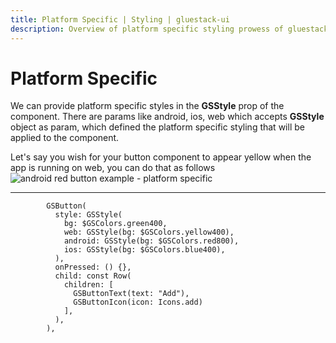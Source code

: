 ```yaml
---
title: Platform Specific | Styling | gluestack-ui
description: Overview of platform specific styling prowess of gluestack ui
---
```



<Meta title="Styling/PlatformSpecific" />

# Platform Specific

We can provide platform specific styles in the **GSStyle** prop of the component. There are params like android, ios, web which accepts **GSStyle** object as param, which defined the platform specific styling that will be applied to the component.

Let's say you wish for your button component to appear yellow when the app is running on web, you can do that as follows
![android red button example - platform specific](images/styling-platform-specific-ex1.png)
________________________________________________
```
        GSButton(
          style: GSStyle(
            bg: $GSColors.green400,
            web: GSStyle(bg: $GSColors.yellow400),
            android: GSStyle(bg: $GSColors.red800),
            ios: GSStyle(bg: $GSColors.blue400),
          ),
          onPressed: () {},
          child: const Row(
            children: [
              GSButtonText(text: "Add"),
              GSButtonIcon(icon: Icons.add)
            ],
          ),
        ),
```
